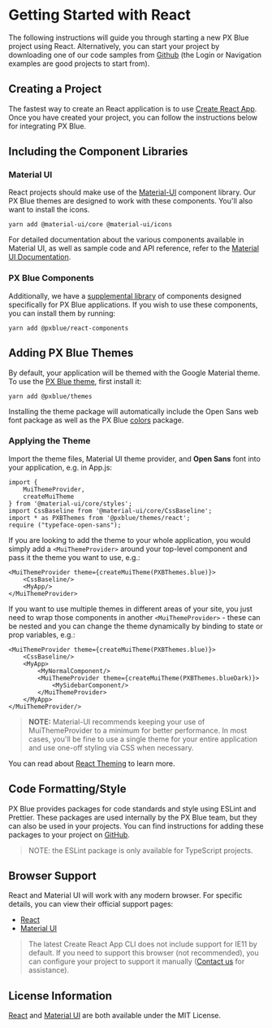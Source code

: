 # Getting Started with React

The following instructions will guide you through starting a new PX Blue project using React. Alternatively, you can start your project by downloading one of our code samples from [Github](https://github.com/pxblue) (the Login or Navigation examples are good projects to start from).

## Creating a Project
The fastest way to create an React application is to use [Create React App](https://github.com/facebookincubator/create-react-app). Once you have created your project, you can follow the instructions below for integrating PX Blue.

## Including the Component Libraries
### Material UI
React projects should make use of the [Material-UI](https://material-ui.com/) component library. Our PX Blue themes are designed to work with these components. You'll also want to install the icons.

```
yarn add @material-ui/core @material-ui/icons
```

For detailed documentation about the various components available in Material UI, as well as sample code and API reference, refer to the [Material UI Documentation](https://material-ui.com/).

### PX Blue Components
Additionally, we have a [supplemental library](https://github.com/pxblue/react-component-library/tree/dev) of components designed specifically for PX Blue applications. If you wish to use these components, you can install them by running:
```
yarn add @pxblue/react-components
```

## Adding PX Blue Themes
By default, your application will be themed with the Google Material theme. To use the [PX Blue theme](https://www.npmjs.com/package/@pxblue/themes), first install it:
```
yarn add @pxblue/themes
```
Installing the theme package will automatically include the Open Sans web font package as well as the PX Blue [colors](https://www.npmjs.com/package/@pxblue/colors) package.

### Applying the Theme
Import the theme files, Material UI theme provider, and **Open Sans** font into your application, e.g. in App.js:
```
import { 
    MuiThemeProvider, 
    createMuiTheme 
} from '@material-ui/core/styles';
import CssBaseline from '@material-ui/core/CssBaseline';
import * as PXBThemes from '@pxblue/themes/react';
require ("typeface-open-sans");
```

If you are looking to add the theme to your whole application, you would simply add a ```<MuiThemeProvider>``` around your top-level component and pass it the theme you want to use, e.g.:

```
<MuiThemeProvider theme={createMuiTheme(PXBThemes.blue)}>
    <CssBaseline/>
    <MyApp/>
</MuiThemeProvider>
```

If you want to use multiple themes in different areas of your site, you just need to wrap those components in another ```<MuiThemeProvider>``` - these can be nested and you can change the theme dynamically by binding to state or prop variables, e.g.:

```
<MuiThemeProvider theme={createMuiTheme(PXBThemes.blue)}>
    <CssBaseline/>
    <MyApp>
        <MyNormalComponent/>
        <MuiThemeProvider theme={createMuiTheme(PXBThemes.blueDark)}>
            <MySidebarComponent/>
        </MuiThemeProvider>
    </MyApp>
</MuiThemeProvider/>
```

> **NOTE:** Material-UI recommends keeping your use of MuiThemeProvider to a minimum for better performance. In most cases, you'll be fine to use a single theme for your entire application and use one-off styling via CSS when necessary.

You can read about [React Theming](https://material-ui-next.com/customization/themes/) to learn more.

## Code Formatting/Style
PX Blue provides packages for code standards and style using ESLint and Prettier. These packages are used internally by the PX Blue team, but they can also be used in your projects. You can find instructions for adding these packages to your project on [GitHub](https://github.com/pxblue/code-standards).

> NOTE: the ESLint package is only available for TypeScript projects.

## Browser Support
React and Material UI will work with any modern browser. For specific details, you can view their official support pages:

- [React](https://facebook.github.io/create-react-app/docs/supported-browsers-features)
- [Material UI](https://material-ui.com/getting-started/supported-platforms/)

> The latest Create React App CLI does not include support for IE11 by default. If you need to support this browser (not recommended), you can configure your project to support it manually ([Contact us](/community/contactus) for assistance).

## License Information
[React](https://github.com/facebook/react/blob/master/LICENSE) and [Material UI](https://github.com/mui-org/material-ui/blob/master/LICENSE) are both available under the MIT License.
